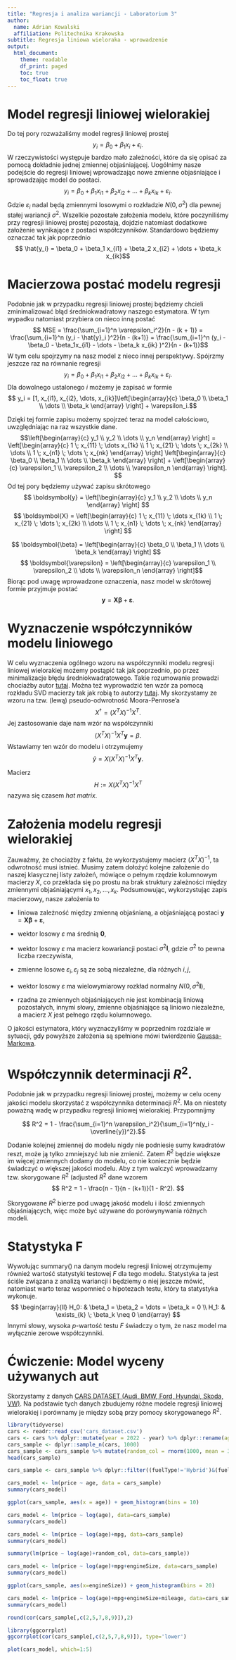 ```yaml
---
title: "Regresja i analiza wariancji - Laboratorium 3"
author:
  name: Adrian Kowalski
  affiliation: Politechnika Krakowska
subtitle: Regresja liniowa wieloraka - wprowadzenie
output:
  html_document:
    theme: readable
    df_print: paged
    toc: true
    toc_float: true
---
```


# Model regresji liniowej wielorakiej

Do tej pory rozważaliśmy model regresji liniowej prostej $$ y_i = \beta_0 + \beta_1 x_i + \epsilon_i. $$
W rzeczywistości występuje bardzo mało zależności, które da się opisać za pomocą dokładnie jednej zmiennej objaśniającej. Uogólnimy nasze podejście do regresji liniowej wprowadzając nowe zmienne objaśniające i sprowadzając model do postaci.
$$ y_i = \beta_0 + \beta_1 x_{i1} + \beta_2 x_{i2} + \dots + \beta_k x_{ik} + \varepsilon_i.$$
Gdzie $\varepsilon_i$ nadal będą zmiennymi losowymi o rozkładzie $N(0,\sigma^2)$ dla pewnej stałej wariancji $\sigma^2$. Wszelkie pozostałe założenia modelu, które poczyniliśmy przy regresji liniowej prostej pozostają, dojdzie natomiast dodatkowe założenie wynikające z postaci współczynników. Standardowo będziemy oznaczać tak jak poprzednio $$ \hat{y_i} = \beta_0 + \beta_1 x_{i1} + \beta_2 x_{i2} + \dots + \beta_k x_{ik}$$

# Macierzowa postać modelu regresji

Podobnie jak w przypadku regresji liniowej prostej będziemy chcieli zminimalizować błąd średniokwadratowy naszego estymatora. W tym wypadku natomiast przybiera on nieco inną postać
$$ MSE = \frac{\sum_{i=1}^n \varepsilon_i^2}{n - (k + 1)} = \frac{\sum_{i=1}^n (y_i - \hat{y}_i )^2}{n - (k+1)} = \frac{\sum_{i=1}^n (y_i - \beta_0 - \beta_1x_{i1} - \dots - \beta_k x_{ik} )^2}{n - (k+1)}$$
W tym celu spojrzymy na nasz model z nieco innej perspektywy. Spójrzmy jeszcze raz na równanie regresji $$ y_i = \beta_0 + \beta_1 x_{i1} + \beta_2 x_{i2} + \dots + \beta_k x_{ik} + \varepsilon_i. $$
Dla dowolnego ustalonego $i$ możemy je zapisać w formie $$ y_i = [1, x_{i1}, x_{i2}, \dots, x_{ik}]\left[\begin{array}{c} \beta_0 \\ \beta_1 \\ \dots \\ \beta_k \end{array} \right] + \varepsilon_i.$$

Dzięki tej formie zapisu możemy spojrzeć teraz na model całościowo, uwzględniając na raz wszystkie dane.
$$\left[\begin{array}{c} y_1 \\ y_2 \\ \dots \\ y_n \end{array} \right] = \left[\begin{array}{c} 1 \; x_{11} \; \dots x_{1k} \\ 1 \; x_{21} \; \dots \; x_{2k} \\ \dots \\ 1 \; x_{n1} \; \dots \; x_{nk}  \end{array} \right] \left[\begin{array}{c} \beta_0 \\ \beta_1 \\ \dots \\ \beta_k \end{array} \right] + \left[\begin{array}{c} \varepsilon_1 \\ \varepsilon_2 \\ \dots \\ \varepsilon_n \end{array} \right]. $$
Od tej pory będziemy używać zapisu skrótowego
$$ \boldsymbol{y}  = \left[\begin{array}{c} y_1 \\ y_2 \\ \dots \\ y_n \end{array} \right] $$
$$ \boldsymbol{X} = \left[\begin{array}{c} 1 \; x_{11} \; \dots x_{1k} \\ 1 \; x_{21} \; \dots \; x_{2k} \\ \dots \\ 1 \; x_{n1} \; \dots \; x_{nk}  \end{array} \right] $$

$$ \boldsymbol{\beta} = \left[\begin{array}{c} \beta_0 \\ \beta_1 \\ \dots \\ \beta_k \end{array} \right] $$
$$ \boldsymbol{\varepsilon} = \left[\begin{array}{c} \varepsilon_1 \\ \varepsilon_2 \\ \dots \\ \varepsilon_n \end{array} \right]$$
Biorąc pod uwagę wprowadzone oznaczenia, nasz model w skrótowej formie przyjmuje postać $$ \boldsymbol{y} = \boldsymbol{X}\boldsymbol{\beta} + \boldsymbol{\varepsilon}. $$

# Wyznaczenie współczynników modelu liniowego

W celu wyznaczenia ogólnego wzoru na współczynniki modelu regresji liniowej wielorakiej możemy postąpić tak jak poprzednio, po przez minimalizacje błędu średniokwadratowego. Takie rozumowanie prowadzi chociażby autor [tutaj](http://home.iitk.ac.in/~shalab/regression/Chapter3-Regression-MultipleLinearRegressionModel.pdf). Można też wyprowadzić ten wzór za pomocą rozkładu SVD macierzy tak jak robią to autorzy [tutaj](http://databookuw.com/databook.pdf). My skorzystamy ze wzoru na tzw. (lewą) pseudo-odwrotność Moora-Penrose'a $$ X^\dagger = (X^TX)^{-1}X^T.$$
Jej zastosowanie daje nam wzór na współczynniki $$ (X^TX)^{-1}X^T\boldsymbol{y} = \beta. $$
Wstawiamy ten wzór do modelu i otrzymujemy $$ \hat{y} = X(X^TX)^{-1}X^T\boldsymbol{y}. $$

Macierz $$ H := X(X^TX)^{-1}X^T$$ nazywa się czasem *hat matrix*.

# Założenia modelu regresji wielorakiej

Zauważmy, że chociażby z faktu, że wykorzystujemy macierz $(X^TX)^{-1}$, ta odwrotność musi istnieć. Musimy zatem dołożyć kolejne założenie do naszej klasycznej listy założeń, mówiące o pełnym rzędzie kolumnowym macierzy $X$, co przekłada się po prostu na brak struktury zależności między zmiennymi objaśniającymi $x_1, x_2, \dots, x_k$. Podsumowując, wykorzystując zapis macierzowy, nasze założenia to

- liniowa zależność między zmienną objaśnianą, a objaśniającą postaci $\boldsymbol{y} = \boldsymbol{X}\boldsymbol{\beta} + \boldsymbol{\varepsilon}$,

- wektor losowy $\varepsilon$ ma średnią $\boldsymbol{0}$,

- wektor losowy $\varepsilon$ ma macierz kowariancji postaci $\sigma^2 \boldsymbol{I}$, gdzie $\sigma^2$ to pewna liczba rzeczywista,

- zmienne losowe $\varepsilon_i, \varepsilon_j$ są ze sobą niezależne, dla różnych $i,j$,

- wektor losowy $\varepsilon$ ma wielowymiarowy rozkład normalny $N(0, \sigma^2 \boldsymbol{I})$,

- rzadna ze zmiennych objaśniających nie jest kombinacją liniową pozostałych, innymi słowy, zmienne objaśniające są liniowo niezależne, a macierz $X$ jest pełnego rzędu kolumnowego.


O jakości estymatora, który wyznaczyliśmy w poprzednim rozdziale w sytuacji, gdy powyższe założenia są spełnione mówi twierdzenie [Gaussa-Markowa](https://en.wikipedia.org/wiki/Gauss%E2%80%93Markov_theorem).

# Współczynnik determinacji $R^2$.

Podobnie jak w przypadku regresji liniowej prostej, możemy w celu oceny jakości modelu skorzystać z współczynnika determinacji $R^2$. Ma on niestety poważną wadę w przypadku regresji liniowej wielorakiej. Przypomnijmy 

$$ R^2 = 1 - \frac{\sum_{i=1}^n \varepsilon_i^2}{\sum_{i=1}^n(y_i - \overline{y})^2}.$$

Dodanie kolejnej zmiennej do modelu nigdy nie podniesie sumy kwadratów reszt, może ją tylko zmniejszyć lub nie zmienić. Zatem $R^2$ będzie większe im więcej zmiennych dodamy do modelu, co nie koniecznie będzie świadczyć o większej jakości modelu. Aby z tym walczyć wprowadzamy tzw. skorygowane $R^2$ (adjusted $R^2$ dane wzorem 
$$ R^2 = 1 - \frac{n - 1}{n - (k+1)}(1 - R^2). $$

Skorygowane $R^2$ bierze pod uwagę jakość modelu i ilość zmiennych objaśniających, więc może być używane do porówynywania różnych modeli.

# Statystyka F

Wywołując summary() na danym modelu regresji liniowej otrzymujemy również wartość statystyki testowej $F$ dla tego modelu. Statystyka ta jest ściśle związana z analizą wariancji i będziemy o niej jeszcze mówić, natomiast warto teraz wspomnieć o hipotezach testu, który ta statystyka wykonuje.
$$ \begin{array}{ll} H_0: & \beta_1 = \beta_2 = \dots = \beta_k = 0 \\ H_1: & \exists_{k} \;  \beta_k \neq 0 \end{array} $$
Innymi słowy, wysoka $p$-wartość testu $F$ świadczy o tym, że nasz model ma wyłącznie zerowe współczynniki.
 
# Ćwiczenie: Model wyceny używanych aut

Skorzystamy z danych [CARS DATASET (Audi, BMW, Ford, Hyundai, Skoda, VW)](https://www.kaggle.com/aishwaryamuthukumar/cars-dataset-audi-bmw-ford-hyundai-skoda-vw). Na podstawie tych danych zbudujemy różne modele regresji liniowej wielorakiej i porównamy je między sobą przy pomocy skorygowanego $R^2$.
```r
library(tidyverse)
cars <- readr::read_csv('cars_dataset.csv')
cars <- cars %>% dplyr::mutate(year = 2022 - year) %>% dplyr::rename(age = year)
cars_sample <- dplyr::sample_n(cars, 1000)
cars_sample <- cars_sample %>% mutate(random_col = rnorm(1000, mean = 3, sd = 0.5))
head(cars_sample)
```
```r
cars_sample <- cars_sample %>% dplyr::filter((fuelType!='Hybrid')&(fuelType!='Other')&(fuelType!='Electric'))
```

```r
cars_model <- lm(price ~ age, data = cars_sample)
summary(cars_model)
```
```r
ggplot(cars_sample, aes(x = age)) + geom_histogram(bins = 10)
```
```r
cars_model <- lm(price ~ log(age), data=cars_sample)
summary(cars_model)
```
```r
cars_model <- lm(price ~ log(age)+mpg, data=cars_sample)
summary(cars_model)
```
```r
summary(lm(price ~ log(age)+random_col, data=cars_sample))
```
```r
cars_model <- lm(price ~ log(age)+mpg+engineSize, data=cars_sample)
summary(cars_model)
```

```r
ggplot(cars_sample, aes(x=engineSize)) + geom_histogram(bins = 20)
```

```r
cars_model <- lm(price ~ log(age)+mpg+engineSize+mileage, data=cars_sample)
summary(cars_model)
```

```r
round(cor(cars_sample[,c(2,5,7,8,9)]),2)
```

```r
library(ggcorrplot)
ggcorrplot(cor(cars_sample[,c(2,5,7,8,9)]), type='lower')
```

```r
plot(cars_model, which=1:5)
```